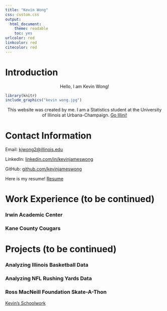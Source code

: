 ```yaml
---
title: "Kevin Wong"
css: custom.css
output:
  html_document:
    theme: readable
    toc: yes
urlcolor: red
linkcolor: red
citecolor: red
---
```


# Introduction

<center>Hello, I am Kevin Wong!</center>  

```r
library(knitr)
include_graphics("kevin wong.jpg")
```

<center>This website was created by me. I am a Statistics student at the University of Illinois at Urbana-Champaign. [Go Illini!](https://fightingillini.com)</center>

# Contact Information

Email: <kjwong2@illinois.edu> 

LinkedIn: [linkedin.com/in/kevinjameswong](https://www.linkedin.com/in/kevinjameswong/){target="_blank"} 

GitHub: [github.com/kevinjameswong](https://github.com/kevinjameswong){target="_blank"}

Here is my resume! [Resume](Kevin Wong Resume)  

# Work Experience (to be continued)

### Irwin Academic Center  
### Kane County Cougars

# Projects (to be continued)

### Analyzing Illinois Basketball Data
### Analyzing NFL Rushing Yards Data
### Ross MacNeill Foundation Skate-A-Thon

[Kevin's Schoolwork](schoolwork.html){target="_blank"}